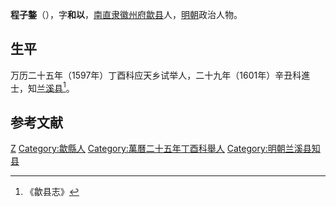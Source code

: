'''程子鏊'''（{{bd|？||？|catIdx=}}），字'''和以'''，[[南直隶|南直隶]][[徽州府|徽州府]][[歙县|歙县]]人，[[明朝|明朝]]政治人物。

== 生平 ==
万历二十五年（1597年）丁酉科应天乡试举人，二十九年（1601年）辛丑科進士，知[[兰溪县|兰溪县]]<ref>《歙县志》</ref>。

==参考文献==
{{reflist}}

{{萬曆二十九年辛丑科殿試金榜}}

{{Authority control}}

{{DEFAULTSORT:}}
[[Category:程姓|Z]]
[[Category:歙縣人|Category:歙縣人]]
[[Category:萬曆二十五年丁酉科舉人|Category:萬曆二十五年丁酉科舉人]]
[[Category:明朝兰溪县知县|Category:明朝兰溪县知县]]